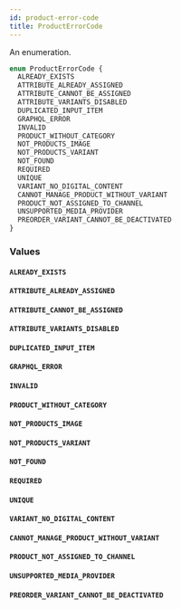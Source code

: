 ```yaml
---
id: product-error-code
title: ProductErrorCode
---
```


An enumeration.

```graphql
enum ProductErrorCode {
  ALREADY_EXISTS
  ATTRIBUTE_ALREADY_ASSIGNED
  ATTRIBUTE_CANNOT_BE_ASSIGNED
  ATTRIBUTE_VARIANTS_DISABLED
  DUPLICATED_INPUT_ITEM
  GRAPHQL_ERROR
  INVALID
  PRODUCT_WITHOUT_CATEGORY
  NOT_PRODUCTS_IMAGE
  NOT_PRODUCTS_VARIANT
  NOT_FOUND
  REQUIRED
  UNIQUE
  VARIANT_NO_DIGITAL_CONTENT
  CANNOT_MANAGE_PRODUCT_WITHOUT_VARIANT
  PRODUCT_NOT_ASSIGNED_TO_CHANNEL
  UNSUPPORTED_MEDIA_PROVIDER
  PREORDER_VARIANT_CANNOT_BE_DEACTIVATED
}
```

### Values

#### `ALREADY_EXISTS`

#### `ATTRIBUTE_ALREADY_ASSIGNED`

#### `ATTRIBUTE_CANNOT_BE_ASSIGNED`

#### `ATTRIBUTE_VARIANTS_DISABLED`

#### `DUPLICATED_INPUT_ITEM`

#### `GRAPHQL_ERROR`

#### `INVALID`

#### `PRODUCT_WITHOUT_CATEGORY`

#### `NOT_PRODUCTS_IMAGE`

#### `NOT_PRODUCTS_VARIANT`

#### `NOT_FOUND`

#### `REQUIRED`

#### `UNIQUE`

#### `VARIANT_NO_DIGITAL_CONTENT`

#### `CANNOT_MANAGE_PRODUCT_WITHOUT_VARIANT`

#### `PRODUCT_NOT_ASSIGNED_TO_CHANNEL`

#### `UNSUPPORTED_MEDIA_PROVIDER`

#### `PREORDER_VARIANT_CANNOT_BE_DEACTIVATED`
